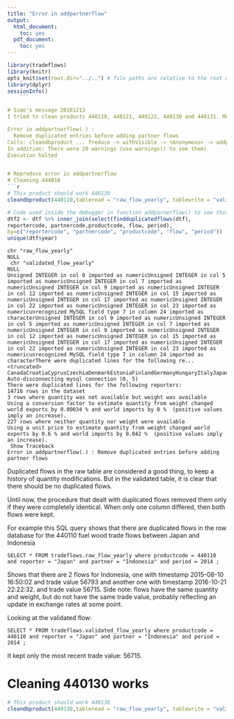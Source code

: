 ```yaml
---
title: "Error in addpartnerflow"
output:
  html_document:
    toc: yes
  pdf_document:
    toc: yes
---
```



```r
library(tradeflows)
library(knitr)
opts_knit$set(root.dir="../..") # file paths are relative to the root of the project directory
library(dplyr)
sessionInfo()
    ``` 

# Simo's message 20161213
I tried to clean products 440110, 440121, 440122, 440130 and 440131. Most have over 10000 rows in the database, only 440131 has about 8000 rows, so it seems to me it should not fail because of lack of data. Cleaning was successful only for 440130, all others failed with error

Error in addpartnerflow(.) :
  Remove duplicated entries before adding partner flows
Calls: cleandbproduct ... freduce -> withVisible -> <Anonymous> -> addpartnerflow
In addition: There were 20 warnings (use warnings() to see them)
Execution halted


# Reproduce error in addpartnerflow
# Cleaning 444010
```r
# This product should work 440130
cleandbproduct(440110,tableread = "raw_flow_yearly", tablewrite = "validated_flow_yearly")

# Code used inside the debugger in function addparnerflow() to see those duplicated flows
dtf2 <- dtf %>% inner_join(select(findduplicatedflows(dtf), 
reportercode, partnercode,productcode, flow, period), 
by=c("reportercode", "partnercode", "productcode", "flow", "period"))
unique(dtf$year)
```


```
chr "raw_flow_yearly"
NULL
 chr "validated_flow_yearly"
NULL
Unsigned INTEGER in col 0 imported as numericUnsigned INTEGER in col 5 imported as numericUnsigned INTEGER in col 7 imported as numericUnsigned INTEGER in col 9 imported as numericUnsigned INTEGER in col 12 imported as numericUnsigned INTEGER in col 15 imported as numericUnsigned INTEGER in col 17 imported as numericUnsigned INTEGER in col 22 imported as numericUnsigned INTEGER in col 23 imported as numericunrecognized MySQL field type 7 in column 24 imported as characterUnsigned INTEGER in col 0 imported as numericUnsigned INTEGER in col 5 imported as numericUnsigned INTEGER in col 7 imported as numericUnsigned INTEGER in col 9 imported as numericUnsigned INTEGER in col 12 imported as numericUnsigned INTEGER in col 15 imported as numericUnsigned INTEGER in col 17 imported as numericUnsigned INTEGER in col 22 imported as numericUnsigned INTEGER in col 23 imported as numericunrecognized MySQL field type 7 in column 24 imported as characterThere were duplicated lines for the following re... <truncated>
CanadaCroatiaCyprusCzechiaDenmarkEstoniaFinlandGermanyHungaryItalyJapanKazakhstanLatviaLuxembourgMontenegroNetherlandsNorwayPortugalSlovakiaSloveniaSwedenTurkeyUSAFranceIreland
Auto-disconnecting mysql connection (0, 5)
There were duplicated lines for the following reporters:
14716 rows in the dataset
3 rows where quantity was not available but weight was available
Using a conversion factor to estimate quantity from weight changed world exports by 0.00034 % and world imports by 0 %  (positive values imply an increase).
227 rows where neither quantity nor weight were available
Using a unit price to estimate quantity from weight changed world exports by 0.6 % and world imports by 0.042 %  (positive values imply an increase).
 Show Traceback
Error in addpartnerflow(.) : Remove duplicated entries before adding partner flows

```


Duplicated flows in the raw table are considered a good thing, to keep a history of quantity modifications.
But in the validated table, it is clear that there should be no duplicated flows.

Until now, the procedure that dealt with duplicated flows removed them only if they were completely identical. When only one column differed, then both flows were kept.

For example this SQL query shows that there are duplicated flows in the row database
for  the 440110 fuel wood trade flows between Japan and Indonesia


```
SELECT * FROM tradeflows.raw_flow_yearly where productcode = 440110 and reporter = "Japan" and partner = "Indonesia" and period = 2014 ;
```


Shows that there are 2 flows for Indonesia, one with timestamp 2015-08-10 16:50:02 and trade value 56793 and another one with timestamp 2016-10-21 22:22:32. and trade value 56715. Side note: flows have the same quantity and weight, but do not have the same trade value, probably reflecting an update in exchange rates at some point.


Looking at the validated flow:

```
SELECT * FROM tradeflows.validated_flow_yearly where productcode = 440110 and reporter = "Japan" and partner = "Indonesia" and period = 2014 ;
```
It kept only the most recent trade value: 56715.


# Cleaning 440130 works

```r
# This product should work 440130
cleandbproduct(440130,tableread = "raw_flow_yearly", tablewrite = "validated_flow_yearly")
```
